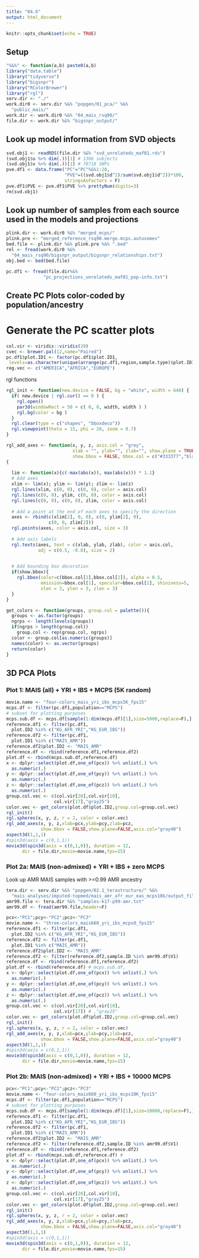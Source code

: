 ```yaml
---
title: "04.6"
output: html_document
---
```


```r
knitr::opts_chunk$set(echo = TRUE)
```

## Setup

```r
"%&%" <- function(a,b) paste0(a,b)
library("data.table")
library("tidyverse")
library("bigsnpr")
library("RColorBrewer")
library("rgl")
serv.dir <- "./"
work.dir0 <- serv.dir %&% "popgen/01_pca/" %&%
  "public_mais/"
work.dir <- work.dir0 %&% "04_mais_rsq90/"
file.dir <- work.dir %&% "bigsnpr_output/"
```

## Look up model information from SVD objects

```r
svd.obj1 <- readRDS(file.dir %&% "svd_unrelateds_maf01.rds")
(svd.obj1$u %>% dim(.))[1] # 1306 subjects
(svd.obj1$v %>% dim(.))[1] # 78718 SNPs
pve.df1 <- data.frame("PC"="PC"%&%1:20,
                      "PVE"=((svd.obj1$d^2)/sum(svd.obj1$d^2))*100,
                      stringsAsFactors = F)
pve.df1$PVE <- pve.df1$PVE %>% prettyNum(digits=3)
rm(svd.obj1)

```

## Look up number of samples from each source used in the models and projections

```r
plink.dir <- work.dir0 %&% "merged_mcps/"
plink.pre <- "merged_reference_rsq90.merge.mcps.autosomes"
bed.file <- plink.dir %&% plink.pre %&% ".bed"
rel <- fread(work.dir0 %&%
  "04_mais_rsq90/bigsnpr_output/bigsnpr_relationships.txt")
obj.bed <- bed(bed.file)
```


```r
pc.df1 <- fread(file.dir%&%
              "pc_projections_unrelateds_maf01_pop-info.txt")
```

## Create PC Plots color-coded by population/ancestry


# Generate the PC scatter plots 

```r
col.vir <- viridis::viridis(20)
cvec <- brewer.pal(12,name="Paired")
pc.df1$plot.ID1 <- factor(pc.df1$plot.ID1,
 levels=as.character(unique(arrange(pc.df1,region,sample.type)$plot.ID1)))
reg.vec <- c("AMERICA","AFRICA","EUROPE")
```

rgl functions
```r
rgl_init <- function(new.device = FALSE, bg = "white", width = 640) { 
  if( new.device | rgl.cur() == 0 ) {
    rgl.open()
    par3d(windowRect = 50 + c( 0, 0, width, width ) )
    rgl.bg(color = bg )
  }
  rgl.clear(type = c("shapes", "bboxdeco"))
  rgl.viewpoint(theta = 15, phi = 20, zoom = 0.7)
}

rgl_add_axes <- function(x, y, z, axis.col = "grey",
                         xlab = "", ylab="", zlab="", show.plane = TRUE, 
                         show.bbox = FALSE, bbox.col = c("#333377","black"))
{ 
  
  lim <- function(x){c(-max(abs(x)), max(abs(x))) * 1.1}
  # Add axes
  xlim <- lim(x); ylim <- lim(y); zlim <- lim(z)
  rgl.lines(xlim, c(0, 0), c(0, 0), color = axis.col)
  rgl.lines(c(0, 0), ylim, c(0, 0), color = axis.col)
  rgl.lines(c(0, 0), c(0, 0), zlim, color = axis.col)
  
  # Add a point at the end of each axes to specify the direction
  axes <- rbind(c(xlim[2], 0, 0), c(0, ylim[2], 0), 
                c(0, 0, zlim[2]))
  rgl.points(axes, color = axis.col, size = 3)
  
  # Add axis labels
  rgl.texts(axes, text = c(xlab, ylab, zlab), color = axis.col,
            adj = c(0.5, -0.8), size = 2)
  

  # Add bounding box decoration
  if(show.bbox){
    rgl.bbox(color=c(bbox.col[1],bbox.col[2]), alpha = 0.5, 
             emission=bbox.col[1], specular=bbox.col[1], shininess=5, 
             xlen = 3, ylen = 3, zlen = 3) 
  }
}

get_colors <- function(groups, group.col = palette()){
  groups <- as.factor(groups)
  ngrps <- length(levels(groups))
  if(ngrps > length(group.col)) 
    group.col <- rep(group.col, ngrps)
  color <- group.col[as.numeric(groups)]
  names(color) <- as.vector(groups)
  return(color)
}
```




## 3D PCA Plots

### Plot 1: MAIS (all) + YRI + IBS + MCPS (5K random)
```r
movie.name <- "four-colors_mais_yri_ibs_mcps5K_fps15"
mcps.df <- filter(pc.df1,population=="MCPS")
# subset for plotting purposes
mcps.sub.df <- mcps.df[sample(1:dim(mcps.df)[1],size=5000,replace=F),]
reference.df1 <- filter(pc.df1,
  plot.ID2 %in% c("KG_AFR_YRI","KG_EUR_IBS"))
reference.df2 <- filter(pc.df1,
  plot.ID1 %in% c("MAIS_AMR"))
reference.df2$plot.ID2 <- "MAIS_AMR"
reference.df <- rbind(reference.df1,reference.df2)
plot.df <- rbind(mcps.sub.df,reference.df)
x <- dplyr::select(plot.df,one_of(pcx)) %>% unlist(.) %>% 
  as.numeric(.)
y <- dplyr::select(plot.df,one_of(pcy)) %>% unlist(.) %>% 
  as.numeric(.)
z <- dplyr::select(plot.df,one_of(pcz)) %>% unlist(.) %>% 
  as.numeric(.)
group.col.vec <- c(col.vir[20],col.vir[10],                     
                  col.vir[17],"gray25")
color.vec <- get_colors(plot.df$plot.ID2,group.col=group.col.vec)
rgl_init()
rgl.spheres(x, y, z, r = 2, color = color.vec) 
rgl_add_axes(x, y, z,xlab=pcx,ylab=pcy,zlab=pcz,
             show.bbox = FALSE,show.plane=FALSE,axis.col="gray40")
aspect3d(1,1,1)
#spin3d(axis = c(0,1,1))
movie3d(spin3d(axis = c(0,1,0)), duration = 12,
      dir = file.dir,movie=movie.name,fps=15)
```


### Plot 2a: MAIS (non-admixed) + YRI + IBS + zero MCPS 

Look up AMR MAIS samples with >=0.99 AMR ancestry
```r
tera.dir <- serv.dir %&% "popgen/02.1_terastructure/" %&% 
  "mais_analyses/imputed-topmed/mais_amr_afr_eur_eas_mcps10k/output_files/"
amr99.file <- tera.dir %&% "samples-k17-p99-amr.txt"
amr99.df <- fread(amr99.file,header=F)
```


```r
pcx<-"PC1";pcy<-"PC2";pcz<-"PC3"
movie.name <- "three-colors_mais660_yri_ibs_mcps0_fps15"
reference.df1 <- filter(pc.df1,
  plot.ID2 %in% c("KG_AFR_YRI","KG_EUR_IBS"))
reference.df2 <- filter(pc.df1,
  plot.ID1 %in% c("MAIS_AMR"))
reference.df2$plot.ID2 <- "MAIS_AMR"
reference.df2 <- filter(reference.df2,sample.ID %in% amr99.df$V1)
reference.df <- rbind(reference.df1,reference.df2)
plot.df <- rbind(reference.df) # mcps.sub.df,
x <- dplyr::select(plot.df,one_of(pcx)) %>% unlist(.) %>% 
  as.numeric(.)
y <- dplyr::select(plot.df,one_of(pcy)) %>% unlist(.) %>% 
  as.numeric(.)
z <- dplyr::select(plot.df,one_of(pcz)) %>% unlist(.) %>% 
  as.numeric(.)
group.col.vec <- c(col.vir[20],col.vir[10],                     
                  col.vir[17]) # ,"gray25"
color.vec <- get_colors(plot.df$plot.ID2,group.col=group.col.vec)
rgl_init()
rgl.spheres(x, y, z, r = 2, color = color.vec) 
rgl_add_axes(x, y, z,xlab=pcx,ylab=pcy,zlab=pcz,
             show.bbox = FALSE,show.plane=FALSE,axis.col="gray40")
aspect3d(1,1,1)
#spin3d(axis = c(0,1,1))
movie3d(spin3d(axis = c(0,1,0)), duration = 12,
      dir = file.dir,movie=movie.name,fps=15)
```

### Plot 2b: MAIS (non-admixed) + YRI + IBS + 10000 MCPS 


```r
pcx<-"PC1";pcy<-"PC2";pcz<-"PC3"
movie.name <- "four-colors_mais660_yri_ibs_mcps10K_fps15"
mcps.df <- filter(pc.df1,population=="MCPS")
# subset for plotting purposes
mcps.sub.df <- mcps.df[sample(1:dim(mcps.df)[1],size=10000,replace=F),]
reference.df1 <- filter(pc.df1,
  plot.ID2 %in% c("KG_AFR_YRI","KG_EUR_IBS"))
reference.df2 <- filter(pc.df1,
  plot.ID1 %in% c("MAIS_AMR"))
reference.df2$plot.ID2 <- "MAIS_AMR"
reference.df2 <- filter(reference.df2,sample.ID %in% amr99.df$V1)
reference.df <- rbind(reference.df1,reference.df2)
plot.df <- rbind(mcps.sub.df,reference.df) # 
x <- dplyr::select(plot.df,one_of(pcx)) %>% unlist(.) %>% 
  as.numeric(.)
y <- dplyr::select(plot.df,one_of(pcy)) %>% unlist(.) %>% 
  as.numeric(.)
z <- dplyr::select(plot.df,one_of(pcz)) %>% unlist(.) %>% 
  as.numeric(.)
group.col.vec <- c(col.vir[20],col.vir[10],                     
                  col.vir[17],"gray25")
color.vec <- get_colors(plot.df$plot.ID2,group.col=group.col.vec)
rgl_init()
rgl.spheres(x, y, z, r = 2, color = color.vec) 
rgl_add_axes(x, y, z,xlab=pcx,ylab=pcy,zlab=pcz,
             show.bbox = FALSE,show.plane=FALSE,axis.col="gray40")
aspect3d(1,1,1)
#spin3d(axis = c(0,1,1))
movie3d(spin3d(axis = c(0,1,0)), duration = 12,
      dir = file.dir,movie=movie.name,fps=15)
```
